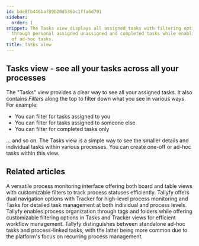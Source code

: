 ```yaml
---
id: bde8fb446baf89b20d539bc1ffa6d791
sidebar:
  order: 1
snippet: The Tasks view displays all assigned tasks with filtering options to sort
  through personal assigned unassigned and completed tasks while enabling creation
  of ad-hoc tasks.
title: Tasks view
---
```


## Tasks view - see all your tasks across all your processes

The "Tasks" view provides a clear way to see all your assigned tasks. It also contains _Filters_ along the top to filter down what you see in various ways. For example:

* You can filter for tasks assigned to you
* You can filter for tasks assigned to someone else
* You can filter for completed tasks only

... and so on. The Tasks view is a simple way to see the smaller details and individual tasks within various processes. You can create one-off or ad-hoc tasks within this view.



<PageTree />


## Related articles
<CardGrid>
<LinkTitleCard header="<b>Tracking And Tasks > Tracker view</b>" href="/products/pro/tracking-and-tasks/tracker-view/" > A versatile process monitoring interface offering both board and table views with customizable filters to track process statuses efficiently. </LinkTitleCard>
<LinkTitleCard header="<b>Pro > Tracking</b>" href="/products/pro/tracking-and-tasks/" > Tallyfy offers dual navigation options with Tracker for high-level process monitoring and Tasks for detailed task management at both individual and process levels. </LinkTitleCard>
<LinkTitleCard header="<b>Tracker View > Organize processes</b>" href="/products/pro/tracking-and-tasks/tracker-view/organize-processes/" > Tallyfy enables process organization through tags and folders while offering customizable filtering options in Tasks and Tracker views for efficient workflow management. </LinkTitleCard>
<LinkTitleCard header="<b>Tracking And Tasks > More about tasks</b>" href="/products/pro/tracking-and-tasks/tasks/" > Tallyfy distinguishes between standalone ad-hoc tasks and process-linked tasks, with the latter being more common due to the platform's focus on recurring process management. </LinkTitleCard>
</CardGrid>